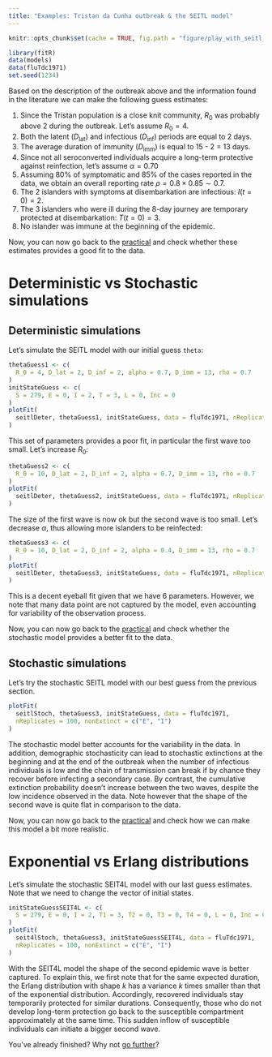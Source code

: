 ```yaml
---
title: "Examples: Tristan da Cunha outbreak & the SEITL model"
---
```



```r
knitr::opts_chunk$set(cache = TRUE, fig.path = "figure/play_with_seitl_example/", cache.path = "../cache/play_with_seitl_example/", fig.cap = "", fig.align = "center", message = FALSE, tidy = TRUE, warning = FALSE)
```

```r
library(fitR)
data(models)
data(fluTdc1971)
set.seed(1234)
```

Based on the description of the outbreak above and the information found in the literature we can make the following guess estimates:

1. Since the Tristan population is a close knit community, $R_0$ was probably above 2 during the outbreak. Let's assume $R_0=4$.
2. Both the latent ($D_\mathrm{lat}$) and infectious ($D_\mathrm{inf}$) periods are equal to 2 days.
3. The average duration of immunity ($D_\mathrm{imm}$) is equal to 15 - 2 = 13 days.
4. Since not all seroconverted individuals acquire a long-term protective against reinfection, let's assume $\alpha=0.70$
5. Assuming 80% of symptomatic and 85% of the cases reported in the data, we obtain an overall reporting rate $\rho=0.8\times0.85 \sim 0.7$. 
6. The 2 islanders with symptoms at disembarkation are infectious: $I(t=0)=2$.
7. The 3 islanders who were ill during the 8-day journey are temporary protected at disembarkation: $T(t=0)=3$.
8. No islander was immune at the beginning of the epidemic. 

Now, you can now go back to the [practical](play_with_seitlHtml#deterministic-vs-stochastic-simulations) and check whether these estimates provides a good fit to the data.

# Deterministic vs Stochastic simulations

## Deterministic simulations

Let's simulate the SEITL model with our initial guess `theta`:

```r
thetaGuess1 <- c(
  R_0 = 4, D_lat = 2, D_inf = 2, alpha = 0.7, D_imm = 13, rho = 0.7
)
initStateGuess <- c(
  S = 279, E = 0, I = 2, T = 3, L = 0, Inc = 0
)
plotFit(
  seitlDeter, thetaGuess1, initStateGuess, data = fluTdc1971, nReplicates = 100
)
```

This set of parameters provides a poor fit, in particular the first wave too small. Let's increase $R_0$:

```r
thetaGuess2 <- c(
  R_0 = 10, D_lat = 2, D_inf = 2, alpha = 0.7, D_imm = 13, rho = 0.7
)
plotFit(
  seitlDeter, thetaGuess2, initStateGuess, data = fluTdc1971, nReplicates = 100
)
```

The size of the first wave is now ok but the second wave is too small. Let's decrease $\alpha$, thus allowing more islanders to be reinfected:

```r
thetaGuess3 <- c(
  R_0 = 10, D_lat = 2, D_inf = 2, alpha = 0.4, D_imm = 13, rho = 0.7
)
plotFit(
  seitlDeter, thetaGuess3, initStateGuess, data = fluTdc1971, nReplicates = 100
)
```

This is a decent eyeball fit given that we have 6 parameters. However, we note that many data point are not captured by the model, even accounting for variability of the observation process. 

Now, you can now go back to the [practical](play_with_seitlHtml#stochastic-simulations) and check whether the stochastic model provides a better fit to the data.

## Stochastic simulations

Let's try the stochastic SEITL model with our best guess from the previous section.

```r
plotFit(
  seitlStoch, thetaGuess3, initStateGuess, data = fluTdc1971,
  nReplicates = 100, nonExtinct = c("E", "I")
)
```

The stochastic model better accounts for the variability in the data. In addition, demographic stochasticity can lead to stochastic extinctions at the beginning and at the end of the outbreak when the number of infectious individuals is low and the chain of transmission can break if by chance they recover before infecting a secondary case. By contrast, the cumulative extinction probability doesn't increase between the two waves, despite the low incidence observed in the data. Note however that the shape of the second wave is quite flat in comparison to the data.

Now, you can now go back to the [practical](play_with_seitlHtml#exponential-vs-erlang-distributions) and check how we can make this model a bit more realistic.

# Exponential vs Erlang distributions

Let's simulate the stochastic SEIT4L model with our last guess estimates. Note that we need to change the vector of initial states.

```r
initStateGuessSEIT4L <- c(
  S = 279, E = 0, I = 2, T1 = 3, T2 = 0, T3 = 0, T4 = 0, L = 0, Inc = 0
)
plotFit(
  seit4lStoch, thetaGuess3, initStateGuessSEIT4L, data = fluTdc1971,
  nReplicates = 100, nonExtinct = c("E", "I")
)
```

With the SEIT4L model the shape of the second epidemic wave is better captured. To explain this, we first note that for the same expected duration, the Erlang distribution with shape $k$ has a variance $k$ times smaller than that of the exponential distribution. Accordingly, recovered individuals stay temporarily protected for similar durations. Consequently, those who do not develop long-term protection go back to the susceptible compartment approximately at the same time. This sudden inflow of susceptible individuals can initiate a bigger second wave.

You've already finished? Why not [go further](play_with_seitlHtml#going-further)?
